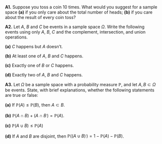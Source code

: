 ::: {.myq}
**A1.** Suppose you toss a coin 10 times. What would you suggest for a sample space **(a)** if you only care about the total number of heads; **(b)** if you care about the result of every coin toss?
:::


:::: {.myq}
**A2.** Let $A$, $B$ and $C$  be events in a sample space $\Omega$. Write the following events using only $A$, $B$, $C$ and the complement, intersection, and union operations.

::: {.subq}
**(a)** $C$ happens but $A$ doesn't.
:::

::: {.subq}
**(b)** At least one of $A$, $B$ and $C$ happens.
:::

::: {.subq}
**(c)** Exactly one of $B$ or $C$ happens.
:::

::: {.subq}
**(d)** Exactly two of $A$, $B$ and $C$ happens.
:::
::::


:::: {.myq}
**A3.** Let $\Omega$ be a sample space with a probability measure $\mathbb P$, and let $A, B \subset \Omega$ be events. State, with brief explanations, whether the following statements are true or false:

::: {.subq}
**(a)** If $\mathbb P(A) \leq \mathbb P(B)$, then $A \subset B$.
:::
::: {.subq}
**(b)** $\mathbb P(A \cap B) + \mathbb (A \cap B^\comp) = \mathbb P(A)$.
:::
::: {.subq}
**(c)** $\mathbb P(A \cup B) \leq \mathbb P(A)$
:::
::: {.subq}
**(d)** If $A$ and $B$ are disjoint, then $\mathbb P((A \cup B)^\comp) = 1 - \mathbb P(A) - \mathbb P(B)$.
:::
::::